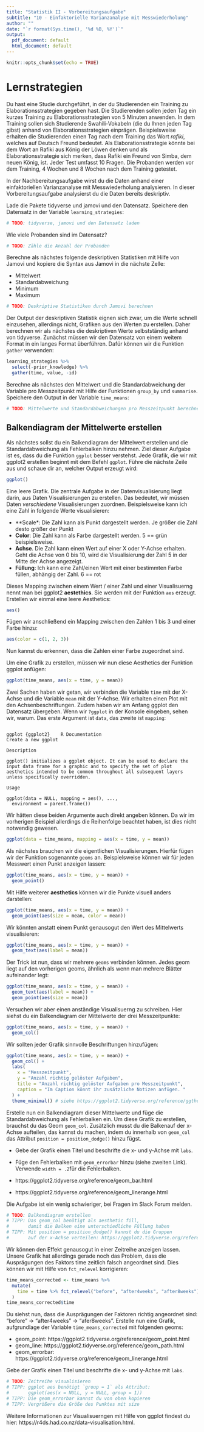 ```yaml
---
title: "Statistik II - Vorbereitungsaufgabe"
subtitle: "10 - Einfaktorielle Varianzanalyse mit Messwiederholung"
author: ""
date: "`r format(Sys.time(), '%d %B, %Y')`"
output:
  pdf_document: default
  html_document: default
---
```


```r
knitr::opts_chunk$set(echo = TRUE)
```


# Lernstrategien

Du hast eine Studie durchgeführt, in der du Studierenden ein Training zu Elaborationsstrategien gegeben hast. Die Studierenden sollen jeden Tag ein kurzes Training zu Elaborationsstrategien von 5 Minuten anwenden. In dem Training sollen sich Studierende Swahili-Vokabeln (die du Ihnen jeden Tag gibst) anhand von Elaborationsstrategien einprägen. Beispielsweise erhalten die Studierenden einen Tag nach dem Training das Wort *rafiki*, welches auf Deutsch Freund bedeutet. Als Elaborationsstrategie könnte bei dem Wort an Rafiki aus König der Löwen denken und als Elaborationsstrategie sich merken, dass Rafiki ein Freund von Simba, dem neuen König, ist. Jeder Test umfasst 10 Fragen. Die Probanden werden vor dem Training, 4 Wochen und 8 Wochen nach dem Training getestet.

In der Nachbereitungsaufgabe wirst du die Daten anhand einer einfaktoriellen Varianzanalyse mit Messwiederholung analysieren. In dieser Vorbereitungsaufgabe analysierst du die Daten bereits deskriptiv. 

Lade die Pakete tidyverse und jamovi und den Datensatz. Speichere den Datensatz in der Variable `learning_strategies`:

```r
# TODO: tidyverse, jamovi und den Datensatz laden
```

Wie viele Probanden sind im Datensatz? 

```r
# TODO: Zähle die Anzahl der Probanden
```

Berechne als nächstes folgende deskriptiven Statistiken mit Hilfe von Jamovi und kopiere die Syntax aus Jamovi in die nächste Zelle: 

* Mittelwert
* Standardabweichung
* Minimum
* Maximum

```r
# TODO: Deskriptive Statistiken durch Jamovi berechnen
```


Der Output der deskriptiven Statistik eignen sich zwar, um die Werte schnell einzusehen, allerdings nicht, Grafiken aus den Werten zu erstellen. Daher berechnen wir als nächstes die deskriptiven Werte selbstständig anhand von tidyverse. Zunächst müssen wir den Datensatz von einem weitem Format in ein langes Format überführen. Dafür können wir die Funktion `gather` verwenden:

```r
learning_strategies %>%
  select(-prior_knowledge) %>%
  gather(time, value, -id)
```

Berechne als nächstes den Mittelwert und die Standardabweichung der Variable pro Messzeitpunkt mit Hilfe der Funktionen `group_by` und `summarise`. Speichere den Output in der Variable `time_means`: 

```r
# TODO: Mittelwerte und Standardabweichungen pro Messzeitpunkt berechnen
```


## Balkendiagram der Mittelwerte erstellen

Als nächstes sollst du ein Balkendiagram der Mittelwert erstellen und die Standardabweichung als Fehlerbalken hinzu nehmen. Ziel dieser Aufgabe ist es, dass du die Funktion `ggplot` besser verstehst. Jede Grafik, die wir mit ggplot2 erstellen beginnt mit dem Befehl `ggplot`. Führe die nächste Zeile aus und schaue dir an, welcher Output erzeugt wird:

```r
ggplot()
```

Eine leere Grafik. Die zentrale Aufgabe in der Datenvisualisierung liegt darin, aus Daten Visualisierungen zu erstellen. Das bedeutet, wir müssen Daten *verschiedene* Visualisierungen zuordnen. Beispielsweise kann ich eine Zahl in folgende Werte visualisieren:

* **Scale*: Die Zahl kann als Punkt dargestellt werden. Je größer die Zahl desto größer der Punkt
* **Color**: Die Zahl kann als Farbe dargestellt werden. 5 == grün beispielsweise. 
* **Achse**. Die Zahl kann einen Wert auf einer X oder Y-Achse erhalten. Geht die Achse von 0 bis 10, wird die Visualisierung der Zahl 5 in der Mitte der Achse angezeigt.
* **Füllung**: Ich kann eine Zahl/einen Wert mit einer bestimmten Farbe füllen, abhängig der Zahl. 6 == rot

Dieses Mapping zwischen einem Wert / einer Zahl und einer Visualisuerng nennt man bei ggplot2 **aestethics**. Sie werden mit der Funktion `aes` erzeugt. Erstellen wir einmal eine leere Aesthetics:

```r
aes()
```

Fügen wir anschließend ein Mapping zwischen den Zahlen 1 bis 3 und einer Farbe hinzu:

```r
aes(color = c(1, 2, 3))
```

Nun kannst du erkennen, dass die Zahlen einer Farbe zugeordnet sind. 

Um eine Grafik zu erstellen, müssen wir nun diese Aesthetics der Funktion ggplot anfügen:

```r
ggplot(time_means, aes(x = time, y = mean))
```

Zwei Sachen haben wir getan, wir verbinden die Variable `time` mit der X-Achse und die Variable `mean` mit der Y-Achse. Wir erhalten einen Plot mit den Achsenbeschriftungen. Zudem haben wir am Anfang ggplot den Datensatz übergeben. Wenn wir `?ggplot` in der Konsole eingeben, sehen wir, warum. Das erste Argument ist `data`, das zweite ist `mapping`:

```

ggplot {ggplot2}	R Documentation
Create a new ggplot

Description

ggplot() initializes a ggplot object. It can be used to declare the input data frame for a graphic and to specify the set of plot aesthetics intended to be common throughout all subsequent layers unless specifically overridden.

Usage

ggplot(data = NULL, mapping = aes(), ...,
  environment = parent.frame())
```

Wir hätten diese beiden Argumente auch direkt angeben können. Da wir im vorherigen Beispiel allerdings die Reihenfolge beachtet haben, ist dies nicht notwendig gewesen. 

```r
ggplot(data = time_means, mapping = aes(x = time, y = mean))
```

Als nächstes brauchen wir die eigentlichen Visualisierungen. Hierfür fügen wir der Funktion sogenannte `geoms` an. Beispielsweise können wir für jeden Messwert einen Punkt anzeigen lassen:

```r
ggplot(time_means, aes(x = time, y = mean)) +
  geom_point()
```


Mit Hilfe weiterer **aesthetics** können wir die Punkte visuell anders darstellen:

```r
ggplot(time_means, aes(x = time, y = mean)) +
  geom_point(aes(size = mean, color = mean))
```

Wir könnten anstatt einem Punkt genausogut den Wert des Mittelwerts visualisieren:

```r
ggplot(time_means, aes(x = time, y = mean)) +
  geom_text(aes(label = mean))
```

Der Trick ist nun, dass wir mehrere `geoms` verbinden können. Jedes geom liegt auf den vorherigen geoms, ähnlich als wenn man mehrere Blätter aufeinander legt:

```r
ggplot(time_means, aes(x = time, y = mean)) +
  geom_text(aes(label = mean)) +
  geom_point(aes(size = mean))
```

Versuchen wir aber einen anständige Visualisuerng zu schreiben. Hier siehst du ein Balkendiagram der Mittelwerte der drei Messzeitpunkte: 

```r
ggplot(time_means, aes(x = time, y = mean)) +
  geom_col()
```

Wir sollten jeder Grafik sinnvolle Beschriftungen hinzufügen:

```r
ggplot(time_means, aes(x = time, y = mean)) +
  geom_col() +
  labs(
    x = "Messzeitpunkt",
    y = "Anzahl richtig gelöster Aufgaben",
    title = "Anzahl richtig gelöster Aufgaben pro Messzeitpunkt",
    caption = "Im Caption könnt ihr zusätzliche Notizen anfügen. "
  ) +
  theme_minimal() # siehe https://ggplot2.tidyverse.org/reference/ggtheme.html
```

Erstelle nun ein Balkendiagram dieser Mittelwerte und füge die Standardabweichung als Fehlerbalken ein. Um diese Grafik zu erstellen, brauchst du das Geom `geom_col`. Zusätzlich musst du die Balkenauf der x-Achse aufteilen, das kannst du machen, indem du innerhalb von `geom_col` das Attribut `position = position_dodge()` hinzu fügst. 

* Gebe der Grafik einen Titel und beschrifte die x- und y-Achse mit `labs`. 
* Füge den Fehlerbalken mit `geom_errorbar` hinzu (siehe zweiten Link). Verwende `width = .2`für die Fehlerbalken.

* https://ggplot2.tidyverse.org/reference/geom_bar.html
* https://ggplot2.tidyverse.org/reference/geom_linerange.html

Die Aufgabe ist ein wenig schwieriger, bei Fragen im Slack Forum melden. 

```r
# TODO: Balkendiagram erstellen
# TIPP: Das geom_col benötigt als aesthetic fill, 
#       damit die Balken eine unterschiedliche Füllung haben
# TIPP: Mit position = position_dodge() kannst du die Gruppen
#       auf der x-Achse verteilen: https://ggplot2.tidyverse.org/reference/position_dodge.html
```

Wir können den Effekt genausogut in einer Zeitreihe anzeigen lassen. Unsere Grafik hat allerdings gerade noch das Problem, dass die Ausprägungen des Faktors time zeitlich falsch angeordnet sind. Dies können wir mit Hilfe von `fct_relevel` korrigieren:

```r
time_means_corrected <- time_means %>%
  mutate(
    time = time %>% fct_relevel("before", "after4weeks", "after8weeks")
  ) 
time_means_corrected$time
```

Du siehst nun, dass die Ausprägungen der Faktoren richtig angeordnet sind: "before" -> "after4weeks" -> "afer8weeks". Erstelle nun eine Grafik, aufgrundlage der Variable `time_means_corrected` mit folgenden geoms:

* geom_point: https://ggplot2.tidyverse.org/reference/geom_point.html
* geom_line: https://ggplot2.tidyverse.org/reference/geom_path.html
* geom_errorbar: https://ggplot2.tidyverse.org/reference/geom_linerange.html

Gebe der Grafik einen Titel und beschrifte die x- und y-Achse mit `labs`.

```r
# TODO: Zeitreihe visualisieren
# TIPP: ggplot aes benötigt `group = 1` als Attribut: 
#       ggplot(aes(x = NULL, y = NULL, group = 1))
# TIPP: Die geom_errorbar kannst du von oben kopieren
# TIPP: Vergrößere die Größe des Punktes mit size
```


Weitere Informationen zur Visualisuerngen mit Hilfe von ggplot findest du hier: https://r4ds.had.co.nz/data-visualisation.html. 




